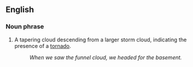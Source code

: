 ==English==

===Noun phrase===

# A tapering cloud descending from a larger storm cloud, indicating the presence of a [[tornado]].
#: ''When we saw the funnel cloud, we headed for the basement.''